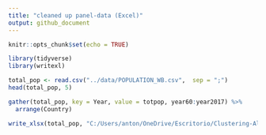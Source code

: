```yaml
---
title: "cleaned up panel-data (Excel)"
output: github_document
---
```


```r
knitr::opts_chunk$set(echo = TRUE)
```

```r
library(tidyverse)
library(writexl)
```

```r
total_pop <- read.csv("../data/POPULATION_WB.csv",  sep = ";")
head(total_pop, 5)
```

```r
gather(total_pop, key = Year, value = totpop, year60:year2017) %>% 
  arrange(Country)
```

```r
write_xlsx(total_pop, "C:/Users/anton/OneDrive/Escritorio/Clustering-Algorithms/data/totalpop.xlsx")

```

